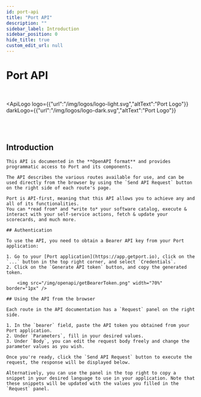 ```yaml
---
id: port-api
title: "Port API"
description: ""
sidebar_label: Introduction
sidebar_position: 0
hide_title: true
custom_edit_url: null
---
```



<h1
  className={"openapi__heading"}
>
  Port API
</h1>
<br/>

<ApiLogo
  logo={{"url":"/img/logos/logo-light.svg","altText":"Port Logo"}}
  darkLogo={{"url":"/img/logos/logo-dark.svg","altText":"Port Logo"}}
>
  
</ApiLogo>
<br/><br/>

## Introduction
    This API is documented in the **OpenAPI format** and provides programmatic access to Port and its components.  
    
    The API describes the various routes available for use, and can be used directly from the browser by using the `Send API Request` button on the right side of each route's page.

    Port is API-first, meaning that this API allows you to achieve any and all of its functionalities.  
    You can *read from* and *write to* your software catalog, execute & interact with your self-service actions, fetch & update your scorecards, and much more.

    ## Authentication
    
    To use the API, you need to obtain a Bearer API key from your Port application:

    1. Go to your [Port application](https://app.getport.io), click on the `...` button in the top right corner, and select `Credentials`.
    2. Click on the `Generate API token` button, and copy the generated token.
        
        <img src="/img/openapi/getBearerToken.png" width="70%" border="1px" />

    ## Using the API from the browser

    Each route in the API documentation has a `Request` panel on the right side. 

    1. In the `bearer` field, paste the API token you obtained from your Port application.
    2. Under `Parameters`, fill in your desired values.
    3. Under `Body`, you can edit the request body freely and change the parameter values as you wish.

    Once you're ready, click the `Send API Request` button to execute the request, the response will be displayed below.  
    
    Alternatively, you can use the panel in the top right to copy a snippet in your desired language to use in your application. Note that these snippets will be updated with the values you filled in the `Request` panel.
